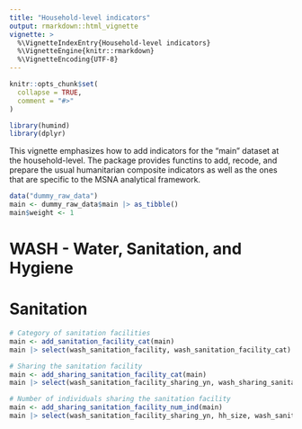```yaml
---
title: "Household-level indicators"
output: rmarkdown::html_vignette
vignette: >
  %\VignetteIndexEntry{Household-level indicators}
  %\VignetteEngine{knitr::rmarkdown}
  %\VignetteEncoding{UTF-8}
---
```


```r
knitr::opts_chunk$set(
  collapse = TRUE,
  comment = "#>"
)
```

```r
library(humind)
library(dplyr)
```

This vignette emphasizes how to add indicators for the "main" dataset at the household-level. The package provides functins to add, recode, and prepare the usual humanitarian composite indicators as well as the ones that are specific to the MSNA analytical framework.

```r
data("dummy_raw_data")
main <- dummy_raw_data$main |> as_tibble()
main$weight <- 1
```


# WASH - Water, Sanitation, and Hygiene

# Sanitation

```r
# Category of sanitation facilities
main <- add_sanitation_facility_cat(main)
main |> select(wash_sanitation_facility, wash_sanitation_facility_cat) |> distinct() |> head(100)

# Sharing the sanitation facility
main <- add_sharing_sanitation_facility_cat(main)
main |> select(wash_sanitation_facility_sharing_yn, wash_sharing_sanitation_facility_cat) |> distinct() |> head(100)

# Number of individuals sharing the sanitation facility
main <- add_sharing_sanitation_facility_num_ind(main)
main |> select(wash_sanitation_facility_sharing_yn, hh_size, wash_sanitation_facility_sharing_n, wash_sharing_sanitation_facility_n_ind) |> distinct() |> head(100)
```



